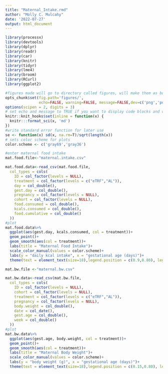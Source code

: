```yaml
---
title: "Maternal_Intake.rmd"
author: "Molly C. Mulcahy"
date: '2022-07-27'
output: html_document
---
```


```r
library(processx)
library(devtools)
library(dplyr)
library(readr)
library(car)
library(knitr)
library(tidyr)
library(lme4)
library(broom)
library(RCurl)
library(ggplot2)

#figures made will go to directory called figures, will make them as both png and pdf files 
opts_chunk$set(fig.path='figures/',
               echo=FALSE, warning=FALSE, message=FALSE,dev=c('png','pdf'))
options(scipen = 2, digits = 3)
# set echo and message to TRUE if you want to display code blocks and code output respectively
knitr::knit_hooks$set(inline = function(x) {
  knitr:::format_sci(x, 'md')
})
#write standard error function for later use
se <- function(x) sd(x, na.rm=T)/sqrt(length(x))
# sets color scheme for plots
color.scheme <- c('gray69','gray36')
```


```r
#enter maternal food intake
mat.food.file<-"maternal.intake.csv"

mat.food.data<-read_csv(mat.food.file,
  col_types = cols(
    ID = col_factor(levels = NULL),
    treatment = col_factor(levels = c("eTRF","AL")),
    day = col_double(),
    gest.day = col_double(),
    pregnancy = col_factor(levels = NULL),
    cohort = col_factor(levels = NULL),
    food.consumed = col_double(),
    kcals.consumed = col_double(),
    food.cumulative = col_double()
  ))
#plot
mat.food.data%>%
  ggplot(aes(gest.day, kcals.consumed, col = treatment))+
  geom_point()+
  geom_smooth(aes(col = treatment))+
  labs(title = "Maternal Food Intake")+
  scale_color_manual(values = color.scheme)+ 
  labs(y = "daily kcal intake", x = "gestational age (days)")+
  theme(text = element_text(size=18),legend.position = c(0.9,0.80), legend.background = element_rect(fill = "transparent"))
```


```r
mat.bw.file <-"maternal.bw.csv"

mat.bw.data<-read_csv(mat.bw.file,
  col_types = cols(
    ID = col_factor(levels = NULL),
    cohort = col_factor(levels = NULL),
    treatment = col_factor(levels = c("eTRF","AL")),
    pregnancy = col_factor(levels = NULL),
    body.weight = col_double(),
    date = col_date(),
    gest.age = col_double(),
    week = col_double()
  ))
#plot
mat.bw.data%>%
  ggplot(aes(gest.age, body.weight, col = treatment))+
  geom_point()+
  geom_smooth(aes(col = treatment))+
  labs(title = "Maternal Body Weight")+
  scale_color_manual(values = color.scheme)+ 
  labs(y = "body weight (g)", x = "gestational age (days)")+
  theme(text = element_text(size=18),legend.position = c(0.15,0.80), legend.background = element_rect(fill = "transparent"))
```